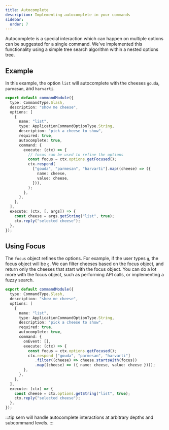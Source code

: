 ```yaml
---
title: Autocomplete
description: Implementing autocomplete in your commands
sidebar:
  order: 7
---
```


Autocomplete is a special interaction which can happen on multiple options can be suggested for a single command.
We've implemented this functionality using a simple tree search algorithm within a nested options tree.

## Example
In this example, the option `list` will autocomplete with the cheeses `gouda`, `parmesan`, and `harvarti`.

```ts title="src/commands/cheese.ts" {13-22}
export default commandModule({
  type: CommandType.Slash,
  description: "show me cheese",
  options: [
    {
      name: "list",
      type: ApplicationCommandOptionType.String,
      description: "pick a cheese to show",
      required: true,
      autocomplete: true,
      command: {
        execute: (ctx) => {
          // focus can be used to refine the options
          const focus = ctx.options.getFocused();
          ctx.respond(
            ["gouda", "parmesan", "harvarti"].map((cheese) => ({
              name: cheese,
              value: cheese,
            })),
          );
        },
      },
    },
  ],
  execute: (ctx, [, args]) => {
    const cheese = args.getString("list", true);
    ctx.reply("selected cheese");
  },
});
```

## Using Focus

The `focus` object refines the options. For example, if the user types `g`, the focus object will be `g`.
We can filter cheeses based on the focus object, and return only the cheeses that start with the focus object.
You can do a lot more with the focus object, such as performing API calls, or implementing a fuzzy search.

```ts title="src/commands/cheese.ts" {13-23}
export default commandModule({
  type: CommandType.Slash,
  description: "show me cheese",
  options: [
    {
      name: "list",
      type: ApplicationCommandOptionType.String,
      description: "pick a cheese to show",
      required: true,
      autocomplete: true,
      command: {
        onEvent: [],
        execute: (ctx) => {
          const focus = ctx.options.getFocused();
          ctx.respond ["gouda", "parmesan", "harvarti"]
             .filter((cheese) => cheese.startsWith(focus))
             .map((cheese) => ({ name: cheese, value: cheese })));
        },
      },
    },
  ],
  execute: (ctx) => {
    const cheese = ctx.options.getString("list", true);
    ctx.reply("selected cheese");
  },
});
```

:::tip
sern will handle autocomplete interactions at arbitrary depths and subcommand levels.
:::
